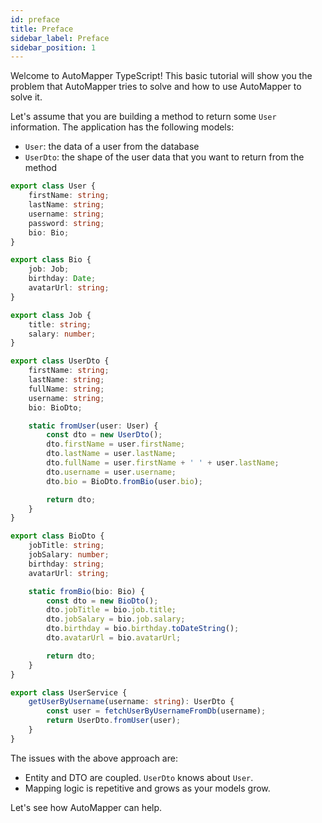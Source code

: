 ```yaml
---
id: preface
title: Preface
sidebar_label: Preface
sidebar_position: 1
---
```



Welcome to AutoMapper TypeScript! This basic tutorial will show you the problem that AutoMapper tries to solve and how to use AutoMapper to solve it.

Let's assume that you are building a method to return some `User` information. The application has the following models:

-   `User`: the data of a user from the database
-   `UserDto`: the shape of the user data that you want to return from the method

<Tabs>
<TabItem value="user" label="user.entity.ts" default>

```ts
export class User {
    firstName: string;
    lastName: string;
    username: string;
    password: string;
    bio: Bio;
}

export class Bio {
    job: Job;
    birthday: Date;
    avatarUrl: string;
}

export class Job {
    title: string;
    salary: number;
}
```

</TabItem>
<TabItem value="userdto" label="user.dto.ts">

```ts
export class UserDto {
    firstName: string;
    lastName: string;
    fullName: string;
    username: string;
    bio: BioDto;

    static fromUser(user: User) {
        const dto = new UserDto();
        dto.firstName = user.firstName;
        dto.lastName = user.lastName;
        dto.fullName = user.firstName + ' ' + user.lastName;
        dto.username = user.username;
        dto.bio = BioDto.fromBio(user.bio);

        return dto;
    }
}

export class BioDto {
    jobTitle: string;
    jobSalary: number;
    birthday: string;
    avatarUrl: string;

    static fromBio(bio: Bio) {
        const dto = new BioDto();
        dto.jobTitle = bio.job.title;
        dto.jobSalary = bio.job.salary;
        dto.birthday = bio.birthday.toDateString();
        dto.avatarUrl = bio.avatarUrl;

        return dto;
    }
}
```

</TabItem>
<TabItem value="userservice" label="user.service.ts">

```ts
export class UserService {
    getUserByUsername(username: string): UserDto {
        const user = fetchUserByUsernameFromDb(username);
        return UserDto.fromUser(user);
    }
}
```

</TabItem>
</Tabs>

The issues with the above approach are:

-   Entity and DTO are coupled. `UserDto` knows about `User`.
-   Mapping logic is repetitive and grows as your models grow.

Let's see how AutoMapper can help.
